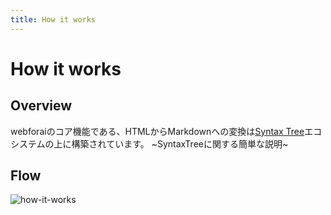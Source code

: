 ```yaml
---
title: How it works
---
```


# How it works

## Overview

webforaiのコア機能である、HTMLからMarkdownへの変換は[Syntax Tree](https://github.com/syntax-tree)エコシステムの上に構築されています。
~SyntaxTreeに関する簡単な説明~

## Flow



![how-it-works](/images/how-it-works.svg)
